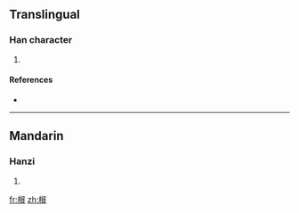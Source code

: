 ==Translingual==

===Han character===
{{Han char|rn=75|rad=木|as=12|sn=16|four=|canj=木竹竹金 (DHHC)}}

# {{defn|Han|sort=木12}}

====References====
* {{Han ref|kx=0555.160|dkj=15600|dj=0945.030|hdz=21294.080|uh=6A6E|ud=27246}}

----

==Mandarin==

===Hanzi===
{{cmn-hanzi|pin=[[liǔ]] ([[liu3]])|wg=liu<sup>3</sup>}}

# {{defn|Mandarin}}

[[fr:橮]]
[[zh:橮]]